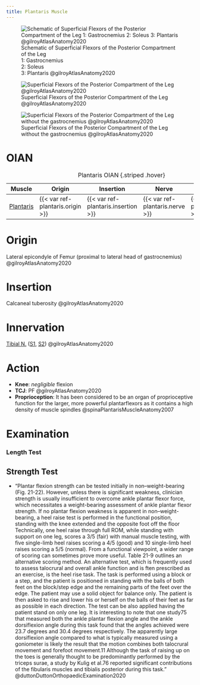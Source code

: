 ```yaml
---
title: Plantaris Muscle
---
```




:::{layout-ncol="3"}

![Schematic of Superficial Flexors of the Posterior Compartment of the Leg </br> 1: Gastrocnemius </br> 2: Soleus </br> 3: Plantaris @gilroyAtlasAnatomy2020 ](/The Archive/Anatomy/Skeletal Muscles/Lower limb muscles/Knee and Lower Leg/Posterior compartment/images/gilroyatlas fig32.23a leg posterior compartment schematic.png)

![Superficial Flexors of the Posterior Compartment of the Leg @gilroyAtlasAnatomy2020](/The Archive/Anatomy/Skeletal Muscles/Lower limb muscles/Knee and Lower Leg/Posterior compartment/images/gilroyatlas fig32.23b leg superficial posterior compartment.png)

![Superficial Flexors of the Posterior Compartment of the Leg without the gastrocnemius @gilroyAtlasAnatomy2020](/The Archive/Anatomy/Skeletal Muscles/Lower limb muscles/Knee and Lower Leg/Posterior compartment/images/gilroyatlas fig32.23c leg superficial posterior compartment without gastroc.png)

:::

# OIAN

| Muscle  | Origin | Insertion | Nerve | Action |
|------|--------|-------|----------|--------|
| [Plantaris]({{< var ref-plantaris.path >}}) | {{< var ref-plantaris.origin >}} | {{< var ref-plantaris.insertion >}} | {{< var ref-plantaris.nerve >}} | {{< var ref-plantaris.action >}} |
: Plantaris OIAN {.striped .hover}


# Origin
Lateral epicondyle of Femur (proximal to lateral head of gastrocnemius) @gilroyAtlasAnatomy2020

# Insertion

Calcaneal tuberosity @gilroyAtlasAnatomy2020 

# Innervation

[Tibial N.]({{< var ref-tibial-nerve.path >}}) ([S1]({{< var ref-nerve-root.s1 >}}), [S2]({{< var ref-nerve-root.s2 >}})) @gilroyAtlasAnatomy2020 

# Action

- **Knee**: *negligible* flexion
- **TCJ**: PF @gilroyAtlasAnatomy2020
- **Proprioception**: It has been considered to be an organ of proprioceptive function for the larger, more powerful plantarflexors as it contains a high density of muscle spindles @spinaPlantarisMuscleAnatomy2007 




# Examination

:::{layout-ncol="3"}

### Length Test

:::

## Strength Test

- "Plantar flexion strength can be tested initially in non–weight-bearing (Fig. 21-22). However, unless there is significant weakness, clinician strength is usually insufficient to overcome ankle plantar flexor force, which necessitates a weight-bearing assessment of ankle plantar flexor strength. If no plantar flexion weakness is apparent in non–weight-bearing, a heel raise test is performed in the functional position, standing with the knee extended and the opposite foot off the floor Technically, one heel raise through full ROM, while standing with support on one leg, scores a 3/5 (fair) with manual muscle testing, with five single-limb heel raises scoring a 4/5 (good) and 10 single-limb heel raises scoring a 5/5 (normal). From a functional viewpoint, a wider range of scoring can sometimes prove more useful. Table 21-9 outlines an alternative scoring method. An alternative test, which is frequently used to assess talocrural and overall ankle function and is ften prescribed as an exercise, is the heel rise task. The task is performed using a block or a step, and the patient is positioned in standing with the balls of both feet on the block/step edge and the remaining parts of the feet over the edge. The patient may use a solid object for balance only. The patient is then asked to rise and lower his or herself on the balls of their feet as far as possible in each direction. The test can be also applied having the patient stand on only one leg. It is interesting to note that one study75 that measured both the ankle plantar flexion angle and the ankle dorsiflexion angle during this task found that the angles achieved were 23.7 degrees and 30.4 degrees respectively. The apparently large dorsiflexion angle compared to what is typically measured using a goniometer is likely the result that the motion combines both talocrural movement and forefoot movement.11 Although the task of raising up on the toes is generally thought to be predominantly performed by the triceps surae, a study by Kulig et al.76 reported significant contributions of the fibularis muscles and tibialis posterior during this task." @duttonDuttonOrthopaedicExamination2020 

